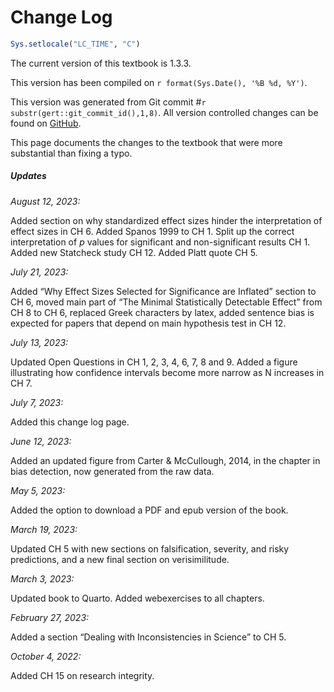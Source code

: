 # Change Log {.unnumbered}

```r
Sys.setlocale("LC_TIME", "C")
```

The current version of this textbook is 1.3.3. 

This version has been compiled on `r format(Sys.Date(), '%B %d, %Y')`.

This version was generated from Git commit #`r substr(gert::git_commit_id(),1,8)`. All version controlled changes can be found on [GitHub](https://github.com/Lakens/statistical_inferences).

This page documents the changes to the textbook that were more substantial than fixing a typo. 

##### Updates {#sec-changelog}


*August 12, 2023:*

Added section on why standardized effect sizes hinder the interpretation of effect sizes in CH 6. Added Spanos 1999 to CH 1. Split up the correct interpretation of *p* values for significant and non-significant results CH 1. Added new Statcheck study CH 12. Added Platt quote CH 5. 

*July 21, 2023:*

Added "Why Effect Sizes Selected for Significance are Inflated" section to CH 6, moved main part of "The Minimal Statistically Detectable Effect" from CH 8 to CH 6, replaced Greek characters by latex, added sentence bias is expected for papers that depend on main hypothesis test in CH 12. 

*July 13, 2023:*

Updated Open Questions in CH 1, 2, 3, 4, 6, 7, 8 and 9. Added a figure illustrating how confidence intervals become more narrow as N increases in CH 7.

*July 7, 2023:*

Added this change log page.

*June 12, 2023:*

Added an updated figure from Carter & McCullough, 2014, in the chapter in bias detection, now generated from the raw data. 

*May 5, 2023:* 

Added the option to download a PDF and epub version of the book.

*March 19, 2023:* 

Updated CH 5 with new sections on falsification, severity, and risky predictions, and a new final section on verisimilitude.

*March 3, 2023:* 

Updated book to Quarto. Added webexercises to all chapters.

*February 27, 2023:* 

Added a section "Dealing with Inconsistencies in Science" to CH 5.

*October 4, 2022:*

Added CH 15 on research integrity.
